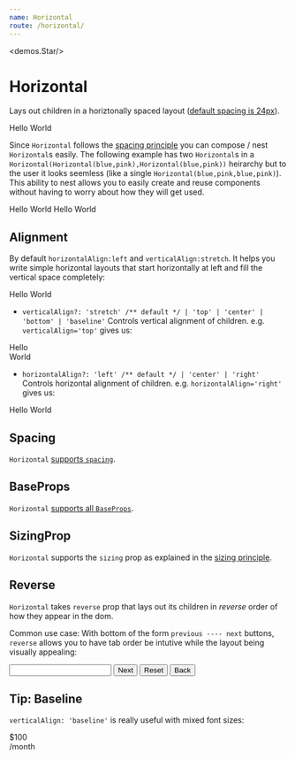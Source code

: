 ```yaml
---
name: Horizontal
route: /horizontal/
---
```



<demos.Star/>

# Horizontal 

Lays out children in a horiztonally spaced layout ([default spacing is 24px][defaults]).

<Playground>
  <Horizontal>
    <Stretch style={{backgroundColor: "lightskyblue"}}>Hello</Stretch>
    <Stretch style={{backgroundColor: "lightpink"}}>World</Stretch>
  </Horizontal>
</Playground>

Since `Horizontal` follows the [spacing principle][principle-spacing] you can compose / nest `Horizontal`s easily. The following example has two `Horizontal`s in a `Horizontal(Horizontal(blue,pink),Horizontal(blue,pink))` heirarchy but to the user it looks seemless (like a single `Horizontal(blue,pink,blue,pink)`). This ability to nest allows you to easily create and reuse components without having to worry about how they will get used.

<Playground>
  <Horizontal>
    <Horizontal sizing="stretch">
      <Stretch style={{backgroundColor: "lightskyblue"}}>Hello</Stretch>
      <Stretch style={{backgroundColor: "lightpink"}}>World</Stretch>
    </Horizontal>
    <Horizontal sizing="stretch">
      <Stretch style={{backgroundColor: "lightskyblue"}}>Hello</Stretch>
      <Stretch style={{backgroundColor: "lightpink"}}>World</Stretch>
    </Horizontal>
  </Horizontal>
</Playground>

## Alignment
By default `horizontalAlign:left` and `verticalAlign:stretch`. It helps you write simple horizontal layouts that start horizontally at left and fill the vertical space completely: 

<Playground>
  <Horizontal height={60}>
    <Content verticalAlign="center" style={{backgroundColor: "lightskyblue"}}>Hello</Content>
    <Content verticalAlign="center" style={{backgroundColor: "lightpink"}}>World</Content>
  </Horizontal>
</Playground>

* `verticalAlign?: 'stretch' /** default */ | 'top' | 'center' | 'bottom' | 'baseline'` Controls vertical alignment of children. e.g. `verticalAlign='top'` gives us:

<Playground>
  <Horizontal verticalAlign='top' height={60}>
    <div style={{backgroundColor: "lightskyblue"}}>Hello</div>
    <div style={{backgroundColor: "lightpink"}}>World</div>
  </Horizontal>
</Playground>

* `horizontalAlign?: 'left' /** default */ | 'center' | 'right'` Controls horizontal alignment of children. e.g. `horizontalAlign='right'` gives us:

<Playground>
  <Horizontal horizontalAlign='right' height={60}>
    <Content verticalAlign="center" style={{backgroundColor: "lightskyblue"}}>Hello</Content>
    <Content verticalAlign="center" style={{backgroundColor: "lightpink"}}>World</Content>
  </Horizontal>
</Playground>

## Spacing

`Horizontal` [supports `spacing`][common-types].

## BaseProps

`Horizontal` [supports all `BaseProps`][common-types].

## SizingProp

`Horizontal` supports the `sizing` prop as explained in the [sizing principle][principle-sizing].

## Reverse
`Horizontal` takes `reverse` prop that lays out its children in *reverse* order of how they appear in the dom. 

Common use case: With bottom of the form `previous ---- next` buttons, `reverse` allows you to have tab order be intutive while the layout being visually appealing: 

<Playground>
  <Vertical spacing={5}>
    <input/>
    <Horizontal reverse={true}>
      <button>Next</button>
      <button>Reset</button>
      <StretchSpacer />
      <button>Back</button>
    </Horizontal>
  </Vertical>
</Playground>

## Tip: Baseline

`verticalAlign: 'baseline'` is really useful with mixed font sizes:

<Playground>
  <Horizontal verticalAlign='baseline' height={60} spacing={0}>
    <div style={{fontSize:'24px'}}>$100</div>
    <div style={{fontSize:'16px'}}>/month</div>
  </Horizontal>
</Playground>

[common-types]:../common-types/
[principle-spacing]:../principle-spacing/
[principle-sizing]:../principle-sizing/
[defaults]:../defaults/
